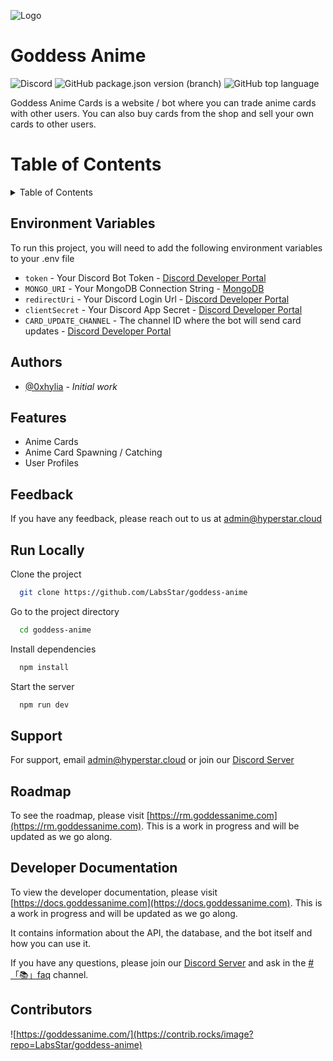 
![Logo](https://i.redd.it/fez-aqua-from-konosuba-fantastic-days-v0-doi4qja2uyo81.jpg?width=1920&format=pjpg&auto=webp&s=3bd26de3516075c5428eb17237557920f35cdefa)


# Goddess Anime
![Discord](https://img.shields.io/discord/1110574418733838489?color=grey&label=%20&logo=discord&logoColor=red&style=for-the-badge) ![GitHub package.json version (branch)](https://img.shields.io/github/package-json/v/LabsStar/goddess-anime/master?color=light-green&label=Version&logo=canonical&style=for-the-badge) ![GitHub top language](https://img.shields.io/github/languages/top/LabsStar/goddess-anime?style=for-the-badge)

Goddess Anime Cards is a website / bot where you can trade anime cards with other users. You can also buy cards from the shop and sell your own cards to other users.


# Table of Contents
<details>
  <summary>Table of Contents</summary>
  <ul>
    <li><a href="#enviroment-variables">Environment Variables</a></li>
    <li><a href="#authors">Authors</a></li>
    <li><a href="#features">Features</a></li>
    <li><a href="#feedback">Feedback</a></li>
    <li><a href="#run-locally">Run Locally</a></li>
    <li><a href="#support">Support</a></li>
    <li><a href="#roadmap">Roadmap</a></li>
    <li><a href="#developer-documentation">Developer Documentation</a></li>
  </ul>
</details>



## Environment Variables

To run this project, you will need to add the following environment variables to your .env file

- `token` - Your Discord Bot Token - [Discord Developer Portal](https://discord.com/developers/applications)
- `MONGO_URI` - Your MongoDB Connection String - [MongoDB](https://www.mongodb.com/)
- `redirectUri` - Your Discord Login Url - [Discord Developer Portal](https://discord.com/developers/applications)
- `clientSecret` - Your Discord App Secret - [Discord Developer Portal](https://discord.com/developers/applications)
- `CARD_UPDATE_CHANNEL` - The channel ID where the bot will send card updates - [Discord Developer Portal](https://discord.com/developers/applications)


## Authors

- [@0xhylia](https://www.github.com/0xhylia) - *Initial work*


## Features

- Anime Cards
- Anime Card Spawning / Catching
- User Profiles


## Feedback

If you have any feedback, please reach out to us at [admin@hyperstar.cloud](mailto:admin@hyperstar.cloud)


## Run Locally

Clone the project

```bash
  git clone https://github.com/LabsStar/goddess-anime
```

Go to the project directory

```bash
  cd goddess-anime
```

Install dependencies

```bash
  npm install
```

Start the server

```bash
  npm run dev
```


## Support

For support, email [admin@hyperstar.cloud](mailto:admin@hyperstar.cloud) or join our [Discord Server](https://discord.goddessanime.com)


## Roadmap

To see the roadmap, please visit [https://rm.goddessanime.com](https://rm.goddessanime.com). This is a work in progress and will be updated as we go along.

## Developer Documentation
To view the developer documentation, please visit [https://docs.goddessanime.com](https://docs.goddessanime.com). This is a work in progress and will be updated as we go along.

It contains information about the API, the database, and the bot itself and how you can use it.

If you have any questions, please join our [Discord Server](https://discord.goddessanime.com) and ask in the [#「📚」faq](https://discord.com/channels/1110574418733838489/1110577436879507546) channel.


## Contributors
![https://goddessanime.com/](https://contrib.rocks/image?repo=LabsStar/goddess-anime)